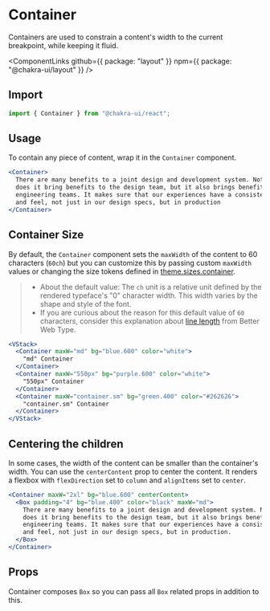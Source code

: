 # Container

Containers are used to constrain a content's width to the current breakpoint,
while keeping it fluid.

<ComponentLinks
  github={{ package: "layout" }}
  npm={{ package: "@chakra-ui/layout" }}
/>

## Import

```js
import { Container } from "@chakra-ui/react";
```

## Usage

To contain any piece of content, wrap it in the `Container` component.

```jsx live lg
<Container>
  There are many benefits to a joint design and development system. Not only
  does it bring benefits to the design team, but it also brings benefits to
  engineering teams. It makes sure that our experiences have a consistent look
  and feel, not just in our design specs, but in production
</Container>
```

## Container Size

By default, the `Container` component sets the `maxWidth` of the content to 60
characters (`60ch`) but you can customize this by passing custom `maxWidth`
values or changing the size tokens defined in
[theme.sizes.container](https://chakra-ui.com/docs/styled-system/theming/default-theme#sizes).

> - About the default value: The `ch` unit is a relative unit defined by the
>   rendered typeface's "0" character width. This width varies by the shape and
>   style of the font.
> - If you are curious about the reason for this default value of `60`
>   characters, consider this explanation about
>   [line length](https://betterwebtype.com/articles/2019/06/16/5-keys-to-accessible-web-typography/#line-length)
>   from Better Web Type.

```jsx live
<VStack>
  <Container maxW="md" bg="blue.600" color="white">
    "md" Container
  </Container>
  <Container maxW="550px" bg="purple.600" color="white">
    "550px" Container
  </Container>
  <Container maxW="container.sm" bg="green.400" color="#262626">
    "container.sm" Container
  </Container>
</VStack>
```

## Centering the children

In some cases, the width of the content can be smaller than the container's
width. You can use the `centerContent` prop to center the content. It renders a
flexbox with `flexDirection` set to `column` and `alignItems` set to `center`.

```jsx live lg
<Container maxW="2xl" bg="blue.600" centerContent>
  <Box padding="4" bg="blue.400" color="black" maxW="md">
    There are many benefits to a joint design and development system. Not only
    does it bring benefits to the design team, but it also brings benefits to
    engineering teams. It makes sure that our experiences have a consistent look
    and feel, not just in our design specs, but in production.
  </Box>
</Container>
```

## Props

Container composes `Box` so you can pass all `Box` related props in addition to
this.

<PropsTable of="Container" />
